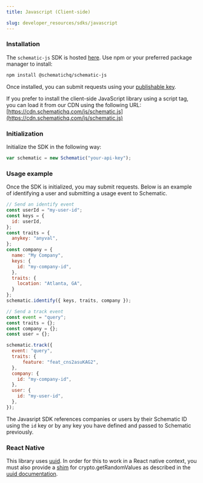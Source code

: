 ```yaml
---
title: Javascript (Client-side)

slug: developer_resources/sdks/javascript
---
```



### Installation

The `schematic-js` SDK is hosted [here](https://www.npmjs.com/package/@schematichq/schematic-js). Use npm or your preferred package manager to install:

```bash
npm install @schematichq/schematic-js
```

Once installed, you can submit requests using your [publishable key](/quickstart#create-an-api-key).

If you prefer to install the client-side JavaScript library using a script tag, you can load it from our CDN using the following URL: [https://cdn.schematichq.com/js/schematic.js](https://cdn.schematichq.com/js/schematic.js)

### Initialization

Initialize the SDK in the following way:

```javascript
var schematic = new Schematic("your-api-key");
```

### Usage example

Once the SDK is initialized, you may submit requests. Below is an example of identifying a user and submitting a usage event to Schematic.

```javascript
// Send an identify event
const userId = "my-user-id";
const keys = {
  id: userId,
};
const traits = {
  anykey: "anyval",
};
const company = {
  name: "My Company",
  keys: {
    id: "my-company-id",
  },
  traits: {
    location: "Atlanta, GA",
  }
};
schematic.identify({ keys, traits, company });

// Send a track event
const event = "query";
const traits = {};
const company = {};
const user = {};

schematic.track({
  event: "query",
  traits: {
      feature: "feat_cns2asuKAG2",
  },
  company: {
    id: "my-company-id",
  },
  user: {
    id: "my-user-id",
  },
});
```

The Javasript SDK references companies or users by their Schematic ID using the `id` key or by any key you have defined and passed to Schematic previously.

### React Native

This library uses [uuid](https://www.npmjs.com/package/uuid). In order for this to work in a React native context, you must also provide a [shim](https://github.com/LinusU/react-native-get-random-values#readme) for crypto.getRandomValues as described in the [uuid documentation](https://www.npmjs.com/package/uuid#react-native--expo).
